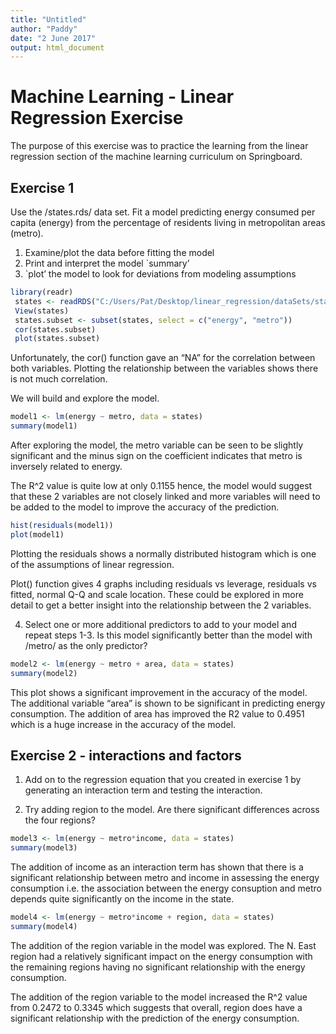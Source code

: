 ---
title: "Untitled"
author: "Paddy"
date: "2 June 2017"
output: html_document
---
# Machine Learning - Linear Regression Exercise 

The purpose of this exercise was to practice the learning from the linear regression section of the machine learning curriculum on Springboard. 

## Exercise 1
Use the /states.rds/ data set. Fit a model predicting energy consumed
per capita (energy) from the percentage of residents living in metropolitan areas (metro).

1. Examine/plot the data before fitting the model
2. Print and interpret the model `summary'
3. `plot' the model to look for deviations from modeling assumptions

```{r}
library(readr)
 states <- readRDS("C:/Users/Pat/Desktop/linear_regression/dataSets/states.rds")
 View(states)
 states.subset <- subset(states, select = c("energy", "metro"))
 cor(states.subset)
 plot(states.subset)
```
Unfortunately, the cor() function gave an "NA" for the correlation between both variables. Plotting the relationship between the variables shows there is not much correlation.

We will build and explore the model.

```{r}
model1 <- lm(energy ~ metro, data = states)
summary(model1)
```
After exploring the model, the metro variable can be seen to be slightly significant and the minus sign on the coefficient indicates that metro is inversely related to energy. 

The R^2 value is quite low at only 0.1155 hence, the model would suggest that these 2 variables are not closely linked and more variables will need to be added to the model to improve the accuracy of the prediction. 

```{r}
hist(residuals(model1))
plot(model1)
```
Plotting the residuals shows a normally distributed histogram which is one of the assumptions of linear regression.

Plot() function gives 4 graphs including residuals vs leverage, residuals vs fitted, normal Q-Q and scale location. These could be explored in more detail to get a better insight into the relationship between the 2 variables. 

4.  Select one or more additional predictors to add to your model and repeat steps 1-3. Is this model significantly better than the model with /metro/ as the only predictor?

```{r}
model2 <- lm(energy ~ metro + area, data = states)
summary(model2)
```
This plot shows a significant improvement in the accuracy of the model. The additional variable "area" is shown to be significant in predicting energy consumption. The addition of area has improved the R2 value to 0.4951 which is a huge increase in the accuracy of the model. 


## Exercise 2 - interactions and factors 
1. Add on to the regression equation that you created in exercise 1 by generating an interaction term and testing the interaction.

2. Try adding region to the model. Are there significant differences across the four regions?

```{r}
model3 <- lm(energy ~ metro*income, data = states)
summary(model3)
```
The addition of income as an interaction term has shown that there is a significant relationship between metro and income in assessing the energy consumption i.e. the association between the energy consuption and metro depends quite significantly on the income in the state. 

```{r}
model4 <- lm(energy ~ metro*income + region, data = states)
summary(model4)
```
The addition of the region variable in the model was explored. The N. East region had a relatively significant impact on the energy consumption with the remaining regions having no significant relationship with the energy consumption.

The addition of the region variable to the model increased the R^2 value from 0.2472 to 0.3345 which suggests that overall, region does have a significant relationship with the prediction of the energy consumption. 





